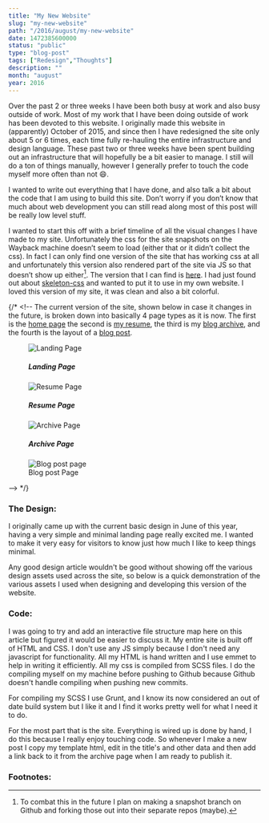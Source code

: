 ```yaml
---
title: "My New Website"
slug: "my-new-website"
path: "/2016/august/my-new-website"
date: 1472385600000
status: "public"
type: "blog-post"
tags: ["Redesign","Thoughts"]
description: ""
month: "august"
year: 2016
---
```




Over the past 2 or three weeks I have been both busy at work and also busy
outside of work. Most of my work that I have been doing outside of work has been
devoted to this website. I originally made this website in (apparently) October
of 2015, and since then I have redesigned the site only about 5 or 6 times, each
time fully re-hauling the entire infrastructure and design language. These past
two or three weeks have been spent building out an infrastructure that will
hopefully be a bit easier to manage. I still will do a ton of things manually,
however I generally prefer to touch the code myself more often than not 😄.

I wanted to write out everything that I have done, and also talk a bit about the
code that I am using to build this site. Don’t worry if you don’t know that much
about web development you can still read along most of this post will be really
low level stuff.

I wanted to start this off with a brief timeline of all the visual changes I
have made to my site. Unfortunately the css for the site snapshots on the
Wayback machine doesn’t seem to load (either that or it didn’t collect the css).
In fact I can only find one version of the site that has working css at all and
unfortunately this version also rendered part of the site via JS so that doesn’t
show up either[^1]. The version that I can find is
[here](http://web.archive.org/web/20160111084107/http://matthamlin.me/). I had
just found out about <a href="//getskeleton.com">skeleton-css</a> and wanted to
put it to use in my own website. I loved this version of my site, it was clean
and also a bit colorful.

{/* <!-- The current version of the site, shown below in case it changes in the
future, is broken down into basically 4 page types as it is now. The first is
the <a href="#image1" class="link">home page</a> the second is
<a href="#image2" class="link">my resume</a>, the third is my
<a href="#image3" class="link">blog archive</a>, and the fourth is the layout of
a <a href="#image4" class="link">blog post</a>.

<figure class="figure" id="image1">
  <img src="../../../../../static/images/posts/landing.png" alt="Landing Page" class="img" />
  <figcaption class="horizontal--center">
      <h5>Landing Page</h5>
  </figcaption>
</figure>
<figure class="figure" id="image2">
  <img src="../../../../../static/images/posts/resume.png" alt="Resume Page" class="img" />
  <figcaption class="horizontal--center">
      <h5>Resume Page</h5>
  </figcaption>
</figure>
<figure class="figure" id="image3">
  <img src="../../../../../static/images/posts/archive.png" alt="Archive Page" class="img" />
  <figcaption class="horizontal--center">
      <h5>Archive Page</h5>
  </figcaption>
</figure>
<figure class="figure" id="image4">
  <img src="../../../../../static/images/posts/post.png" alt="Blog post page" class="img" />
  <figcaption class="horizontal--center">
      Blog post Page
  </figcaption>
</figure> --> */}

### The Design:

I originally came up with the current basic design in June of this year, having
a very simple and minimal landing page really excited me. I wanted to make it
very easy for visitors to know just how much I like to keep things minimal.

Any good design article wouldn't be good without showing off the various design
assets used across the site, so below is a quick demonstration of the various
assets I used when designing and developing this version of the website.

### Code:

I was going to try and add an interactive file structure map here on this
article but figured it would be easier to discuss it. My entire site is built
off of HTML and CSS. I don't use any JS simply because I don't need any
javascript for functionality. All my HTML is hand written and I use emmet to
help in writing it efficiently. All my css is compiled from SCSS files. I do the
compiling myself on my machine before pushing to Github because Github doesn't
handle compiling when pushing new commits.

For compiling my SCSS I use Grunt, and I know its now considered an out of date
build system but I like it and I find it works pretty well for what I need it to
do.

For the most part that is the site. Everything is wired up is done by hand, I do
this because I really enjoy touching code. So whenever I make a new post I copy
my template html, edit in the title's and other data and then add a link back to
it from the archive page when I am ready to publish it.

### Footnotes:

[^1]:
    To combat this in the future I plan on making a snapshot branch on Github
    and forking those out into their separate repos (maybe).

